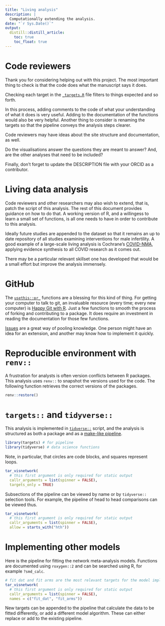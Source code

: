 ```yaml
---
title: "Living analysis"
description: |
  Computationally extending the analysis. 
date: "`r Sys.Date()`"
output: 
  distill::distill_article:
    toc: true
    toc_float: true
---
```


# Code reviewers

Thank you for considering helping out with this project. The most important thing to check is that the code does what the manuscript says it does. 

Checking each target in the [`_targets.R`](https://github.com/softloud/spunk/blob/main/_targets.R) file filters to things expected and so forth. 

In this process, adding comments to the code of what your understanding of what it does is very useful. Adding to the documentation of the functions would also be very helpful. Another thing to consider is renaming the targets so that the pipeline conveys the analysis steps clearer. 

Code reviewers may have ideas about the site structure and documentation, as well. 

Do the visualisations answer the questions they are meant to answer? And, are the other analyses that need to be included?

Finally, don't forget to update the DESCRIPTION file with your ORCID as a contributor. 

# Living data analysis 

Code reviewers and other researchers may also wish to extend, that is, patch the script of this analysis. The rest of this document provides guidance on how to do that. A working version of R, and a willingess to learn a small set of functions, is all one needs to have in order to contribute to this analysis.  

Ideally future studies are appended to the dataset so that it remains an up to date repository of all studies examining interventions for male infertility. A good example of a large-scale living analysis is Cochrane's [COVID-NMA](https://covid-nma.com/), applying evidence synthesis to all COVID research as it comes out.

There may be a particular relevant skillset one has developed that would be a small effort but improve the analysis immensely. 

# GitHub

The [`usethis::pr_`](https://usethis.r-lib.org/articles/pr-functions.html) functions are a blessing for this kind of thing. For getting your computer to talk to git, an invaluable resource (every time; every new computer) is [Happy Git with R](https://happygitwithr.com/resources.html).  Just a few functions to smooth the process of forking and contributing to a package. It does require an investment in reading the documentation for those few functions.

[Issues](https://github.com/softloud/spunk/issues) are a great way of pooling knowledge. One person might have an idea for an extension, and another may know how to implement it quickly. 

# Reproducible environment with `renv::`

A frustration for analysts is often version conflicts between R packages. This analysis uses `renv::` to snapshot the versions used for the code. The following function retrieves the correct versions of the packages.

```r
renv::restore()
```


# `targets::` and `tidyverse::`

This analysis is implemented in [`tidverse::`](https://r4ds.had.co.nz/) script, and the analysis is structured as both a package and as a [make-like pipeline](https://books.ropensci.org/targets). 

```r
library(targets) # for pipeline
library(tidyverse) # data science functions

```

Note, in particular, that circles are code blocks, and squares represent loops.

```r
tar_visnetwork(
  # this first argument is only required for static output
  callr_arguments = list(spinner = FALSE), 
  targets_only = TRUE)
```

Subsections of the pipeline can be viewed by name or by `tidyverse::` selection tools. For example, the pipeline of head to head comparisons can be viewed thus.

```r
tar_visnetwork(
  # this first argument is only required for static output
  callr_arguments = list(spinner = FALSE), 
  allow = starts_with("hth"))
```

# Implementing other models

Here is the pipeline for fitting the network meta-analysis models. Functions are documented using `roxygen::2` and can be searched using R, for example `?smd_calc`.

```r
# fit dat and fit arms are the most relevant targets for the model implementation
tar_visnetwork(
  # this first argument is only required for static output
  callr_arguments = list(spinner = FALSE),
  names = c("fit_dat", "fit_arms"))

```

New targets can be appended to the pipeline that calculate the data to be fitted differently, or add a different model algorithm. These can either replace or add to the existing pipeline.
